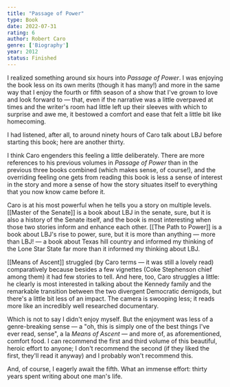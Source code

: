 ```yaml
---
title: "Passage of Power"
type: Book
date: 2022-07-31
rating: 6
author: Robert Caro
genre: ['Biography']
year: 2012
status: Finished
---
```


I realized something around six hours into *Passage of Power*. I was enjoying the book less on its own merits (though it has many!) and more in the same way that I enjoy the fourth or fifth season of a show that I've grown to love and look forward to — that, even if the narrative was a little overpaved at times and the writer's room had little left up their sleeves with which to surprise and awe me, it bestowed a comfort and ease that felt a little bit like homecoming.

I had listened, after all, to around ninety hours of Caro talk about LBJ before starting this book; here are another thirty. 

I think Caro engenders this feeling a little deliberately. There are more references to his previous volumes in *Passage of Power* than in the previous three books combined (which makes sense, of course!), and the overriding feeling one gets from reading this book is less a sense of interest in the story and more a sense of how the story situates itself to everything that you now know came before it. 

Caro is at his most powerful when he tells you a story on multiple levels. [[Master of the Senate]] is a book about LBJ in the senate, sure, but it is also a history of the Senate itself, and the book is most interesting when those two stories inform and enhance each other. [[The Path to Power]] is a book about LBJ's rise to power, sure, but it is more than anything — more than LBJ! — a book about Texas hill country and informed my thinking of the Lone Star State far more than it informed my thinking about LBJ. 

[[Means of Ascent]] struggled (by Caro terms — it was still a lovely read) comparatively because besides a few vignettes (Coke Stephenson chief among them) it had few stories to tell. And here, too, Caro struggles a little: he clearly is most interested in talking about the Kennedy family and the remarkable transition between the two divergent Democratic demigods, but there's a little bit less of an impact. The camera is swooping less; it reads more like an incredibly well researched documentary.

Which is not to say I didn't enjoy myself. But the enjoyment was less of a genre-breaking sense — a "oh, this is simply one of the best things I've ever read, sense", a la _Means of Ascent_ — and more of, as aforementioned, comfort food. I can recommend the first and third volume of this beautiful, heroic effort to anyone; I don't recommend the second (if they liked the first, they'll read it anyway) and I probably won't recommend this. 

And, of course, I eagerly await the fifth. What an immense effort: thirty years spent writing about one man's life. 
